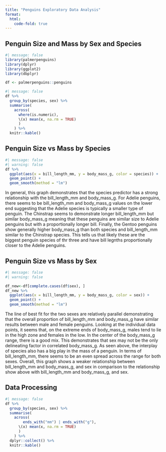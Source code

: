 ```yaml
---
title: "Penguins Exploratory Data Analysis"
format:
  html:
    code-fold: true
---
```


## Penguin Size and Mass by Sex and Species

```r
#| message: false 
library(palmerpenguins)
library(dplyr)
library(ggplot2)
library(dbplyr)

df <- palmerpenguins::penguins
```

```r
#| message: false 
df %>%
  group_by(species, sex) %>%
  summarise(
    across(
      where(is.numeric), 
      \(x) mean(x, na.rm = TRUE)
      )
    ) %>%
  knitr::kable()
```

## Penguin Size vs Mass by Species

```r
#| message: false 
#| warning: false
df %>%
  ggplot(aes(x = bill_length_mm, y = body_mass_g, color = species)) +
  geom_point() + 
  geom_smooth(method = "lm")
```
In general, this graph demonstrates that the species predictor has a strong relationship with the bill_length_mm and body_mass_g. For Adelie penguins, there seems to be bill_length_mm and body_mass_g values on the lower end suggesting that the Adelie species is typically a smaller type of penguin. The Chinstrap seems to demonstrate longer bill_length_mm but similar body_mass_g meaning that these penguins are similar size to Adelie penguins but with a proportionally longer bill. Finally, the Gentoo penguins show generally higher body_mass_g than both species and bill_length_mm similar to the Chinstrap species. This tells us that likely these are the biggest penguin species of thr three and have bill legnths proportionally closer to the Adelie penguins.

## Penguin Size vs Mass by Sex
```r
#| message: false 
#| warning: false

df_new<-df[complete.cases(df$sex), ]
df_new %>%
  ggplot(aes(x = bill_length_mm, y = body_mass_g, color = sex)) +
  geom_point() + 
  geom_smooth(method = "lm")
```
The line of best fit for the two sexes are relatively parallel demonstrating that the overall proportion of bill_length_mm and body_mass_g have similar results between male and female penguins. Looking at the individual data points, it seems that, on the extreme ends of body_mass_g, males tend to lie in the high zone and females in the low. In the center of the body_mass_g range, there is a good mix. This demonstrates that sex may not be the only delineating factor in correlated body_mass_g. As seen above, the interplay of species also has a big play in the mass of a penguin. In terms of bill_length_mm, there seems to be an even spread across the range for both sexes. Overall, this graph shows a weaker relationship between bill_length_mm and body_mass_g, and sex in comparison to the relationship show above with bill_length_mm and body_mass_g, and sex.

## Data Processing

```r
#| message: false 
df %>%
  group_by(species, sex) %>%
  summarise(
    across(
        ends_with("mm") | ends_with("g"),
      \(x) mean(x, na.rm = TRUE)
      )
    ) %>%
  dplyr::collect() %>%
  knitr::kable()
```

<!--
# ```{r}
# #connecting to the database
# library(dbplyr)
# con <- DBI::dbConnect(
#   duckdb::duckdb(), 
#   dbdir = "my-db.duckdb"
#   )
# ```
# 
# ```{r}
# DBI::dbWriteTable(con, "penguins", palmerpenguins::penguins)
# df <- dplyr::tbl(con, "penguins")
# ```
# 
# ```{r}
# req <- httr2::request("http://127.0.0.1:8080/predict") |>
#   httr2::req_body_json(
#     list(
#       list(
#         "bill_length_mm" = 0,
#         "species_Chinstrap" = FALSE,
#         "species_Gentoo" = FALSE,
#         "sex_male" = FALSE
#       )
#     )
#   ) |>
#   httr2::req_perform()
# res <- httr2::resp_body_json(req)$predict[[1]]
# ```
# 
# ```{r}
# DBI::dbDisconnect(con)
```
-->

